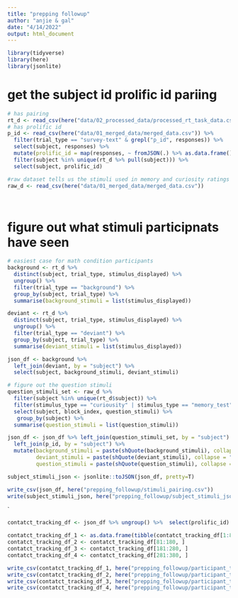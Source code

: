 ```yaml
---
title: "prepping followup"
author: "anjie & gal"
date: "4/14/2022"
output: html_document
---
```


```r
library(tidyverse)
library(here)
library(jsonlite)
```

# get the subject id prolific id pariing 
```r
# has pairing 
rt_d <- read_csv(here("data/02_processed_data/processed_rt_task_data.csv"))
# has prolific id
p_id <- read_csv(here("data/01_merged_data/merged_data.csv")) %>% 
  filter(trial_type == "survey-text" & grepl("p_id", responses)) %>% 
  select(subject, responses) %>% 
  mutate(prolific_id = map(responses, ~ fromJSON(.) %>% as.data.frame()) %>% unlist()) %>% 
  filter(subject %in% unique(rt_d %>% pull(subject))) %>% 
  select(subject, prolific_id)

#raw dataset tells us the stimuli used in memory and curiosity ratings 
raw_d <- read_csv(here("data/01_merged_data/merged_data.csv"))

  
```


# figure out what stimuli participnats have seen

```r
# easiest case for math condition participants
background <- rt_d %>% 
  distinct(subject, trial_type, stimulus_displayed) %>% 
  ungroup() %>% 
  filter(trial_type == "background") %>% 
  group_by(subject, trial_type) %>% 
  summarise(background_stimuli = list(stimulus_displayed))

deviant <- rt_d %>% 
  distinct(subject, trial_type, stimulus_displayed) %>% 
  ungroup() %>% 
  filter(trial_type == "deviant") %>% 
  group_by(subject, trial_type) %>% 
  summarise(deviant_stimuli = list(stimulus_displayed))

json_df <- background %>% 
  left_join(deviant, by = "subject") %>% 
  select(subject, background_stimuli, deviant_stimuli)

# figure out the question stimuli
question_stimuli_set <- raw_d %>% 
  filter(subject %in% unique(rt_d$subject)) %>% 
  filter(stimulus_type == "curiousity" | stimulus_type == "memory_test") %>% 
  select(subject, block_index, question_stimuli) %>% 
   group_by(subject) %>% 
  summarise(question_stimuli = list(question_stimuli))

json_df <- json_df %>% left_join(question_stimuli_set, by = "subject") %>% 
  left_join(p_id, by = "subject") %>% 
  mutate(background_stimuli = paste(shQuote(background_stimuli), collapse = ","), 
         deviant_stimuli = paste(shQuote(deviant_stimuli), collapse = ","), 
         question_stimuli = paste(shQuote(question_stimuli), collapse = ","))

subject_stimuli_json <- jsonlite::toJSON(json_df, pretty=T)

write_csv(json_df, here("prepping_followup/stimuli_pairing.csv"))
write(subject_stimuli_json, here("prepping_followup/subject_stimuli_json.json"))
```

`
```r
contatct_tracking_df <- json_df %>% ungroup() %>%  select(prolific_id) %>% mutate(contacted = "") 

contatct_tracking_df_1 <- as.data.frame(tibble(contatct_tracking_df[1:80, ]))
contatct_tracking_df_2 <- contatct_tracking_df[81:180, ]
contatct_tracking_df_3 <- contatct_tracking_df[181:280, ]
contatct_tracking_df_4 <- contatct_tracking_df[281:380, ]

write_csv(contatct_tracking_df_1, here("prepping_followup/participant_tracking_wave1.csv"))
write_csv(contatct_tracking_df_2, here("prepping_followup/participant_tracking_wave2.csv"))
write_csv(contatct_tracking_df_3, here("prepping_followup/participant_tracking_wave3.csv"))
write_csv(contatct_tracking_df_4, here("prepping_followup/participant_tracking_wave4.csv"))


```





